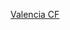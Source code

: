 {{football squad
|name        = 華倫西亞足球會球員名單
|teamname    = 瓦伦西亚足球俱乐部
|title       = -{zh-hans:巴伦西亚;zh-hant:巴倫西亞;zh-cn:巴伦西亚;zh-tw:瓦倫西亞;zh-hk:華倫西亞;zh-sg:瓦伦西亚;zh-mo:華倫西亞;}-
| bgcolor = #FFFFFF
| textcolor = #000000
| bordercolor = #E86100
| list = <div>
{{football squad2 player|no=1|name=[[尧梅·多梅内克|-{zh-hk:杜明尼治;zh-tw:多梅内克;zh-hans:多梅内克}-]]}}
{{football squad2 player|no=2|name={{le|泰利·哥利亞|Thierry Correia|-{zh-hans:科雷亚;zh-hk:哥利亞;zh-tw:科雷亞;}-}}}}
{{football squad2 player|no=3|name={{le|東尼·拿圖|Toni Lato|-{zh-hans:拉托;zh-hk:拿圖;zh-tw:拉托;}-}}}}
{{football squad2 player|no=4|name=[[尤努斯·穆薩|穆薩]]}}
{{football squad2 player|no=5|name=[[加布里埃尔·保利斯塔|-{zh-hans:加布里埃尔;zh-hk:加比爾;zh-tw:加布里埃爾;}-]]}}
{{football squad2 player|no=6|name=[[雨果·吉拉蒙|-{zh-hk:古拉蒙;zh-hans:吉拉蒙;zh-tw:吉拉蒙;}-]]}}
{{football squad2 player|no=7|name=[[岡薩洛·格德斯|-{zh-hk:古亞迪斯;zh-hans:格德斯;zh-tw:格德斯;}-]]}}
{{football squad2 player|no=8|name={{le|烏洛斯·拉錫|Uroš Račić|-{zh-cn:拉西奇;zh-tw:拉西奇;zh-hk:拉錫}-}}}}
{{football squad2 player|no=9|name=[[麥斯·高美斯|-{zh-hans:戈麦斯;zh-hk:高美斯;zh-tw:戈梅茲;}-]]}}
{{football squad2 player|no=10|name=[[卡路士·蘇拿|-{zh-cn:索莱尔;zh-hk:蘇拿;zh-tw:索萊爾;}-]]}}
{{football squad2 player|no=11|name={{le|埃爾德·科斯塔|Hélder Costa|-{zh-hans:科斯塔;zh-hk:哥斯達;zh-tw:科斯塔;}-}}}}
{{football squad2 player|no=12|name={{link-en|穆克塔爾·迪亞卡比|Mouctar Diakhaby|-{zh-hans:迪亚卡比;zh-hk:迪亞卡拜;zh-tw:迪亞卡比;}-}}}}
{{football squad2 player|no=13|name=[[雅斯珀·希勒森|-{zh-hans:西莱森;zh-hk:施利臣;zh-hant:希勒森;}-]]}}
{{football squad2 player|no=14|name=[[何塞·路易斯·加亚|-{zh-hans:加亚;zh-hk:加耶;zh-tw:加亞;}-]]}} [[File:Captain sports.svg|12px]]
{{football squad2 player|no=15|name={{le|奧馬爾·阿爾德雷特|Omar Alderete|阿爾德雷特}}}}
{{football squad2 player|no=16|name={{le|阿歷斯·白蘭高|Álex Blanco|-{zh-hans:布兰科;zh-tw:布蘭科;zh-hk:白蘭高;}-}}}}
{{football squad2 player|no=17|name=[[丹尼斯·切雷舍夫|-{zh-hans:切雷舍夫;zh-tw:切雷舍夫;zh-hk:卓利舒夫;}-]]}}
{{football squad2 player|no=20|name={{le|迪米捷·科基亞|Dimitri Foulquier|科基亞}}}}
<!--{{football squad2 player|no=21|name={{le|文奴·華利祖|Manu Vallejo|-{zh-hans:巴列霍;zh-hk:華利祖;zh-tw:瓦雷喬}-}}}}-->
{{football squad2 player|no=21|name=[[布莱恩·希尔|-{zh-hans:吉尔;zh-hk:基爾;zh-tw:吉爾}-]]}}
{{football squad2 player|no=23|name=[[伊莱克斯·莫里巴|莫里巴]]}}
{{football squad2 player|no=24|name={{le|埃雷·庫馬特|Eray Cömert|庫馬特}}}}
<!--{{football squad2 player|no=29|name=[[:en:Javier Jiménez García|-{zh-hans:希门尼斯;zh-hk:占美尼斯;zh-tw:希門尼斯;}-]]}}-->
<!--{{football squad2 player|no=-|name={{le|豪爾赫·薩恩斯|Jorge Sáenz|薩恩斯}}}}-->
{{football squad manager|name=[[詹纳罗·加图索|-{zh-hans:加图索;zh-hk:加度素;zh-tw:加圖索}-]]}}
</div>}}<noinclude>
{{Squad maintenance|update source=https://www.valenciacf.com/es/sports/es-primer-equipo-01/team?team=players}}
[[Category:西班牙足球俱乐部名单模板|Valencia CF]]
</noinclude>